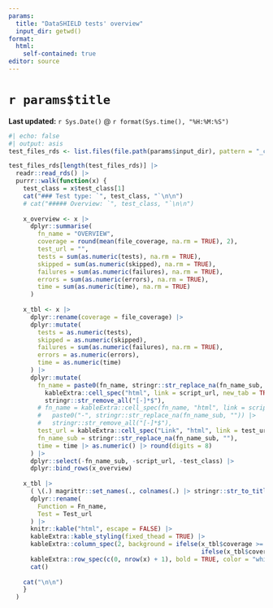 ```yaml
---
params:
  title: "DataSHIELD tests' overview"
  input_dir: getwd() 
format: 
  html:
    self-contained: true
editor: source
---
```


# `r params$title`
**Last updated:** `r Sys.Date()` @ `r format(Sys.time(), "%H:%M:%S")`

```r
#| echo: false
#| output: asis
test_files_rds <- list.files(file.path(params$input_dir), pattern = "_covr_and_test_results.Rds", full.names = TRUE)

test_files_rds[length(test_files_rds)] |>
  readr::read_rds() |>
  purrr::walk(function(x) {
    test_class = x$test_class[1]
    cat("### Test type: `", test_class, "`\n\n")
    # cat("##### Overview: `", test_class, "`\n\n")
    
    x_overview <- x |>
      dplyr::summarise(
        fn_name = "OVERVIEW",
        coverage = round(mean(file_coverage, na.rm = TRUE), 2),
        test_url = "",
        tests = sum(as.numeric(tests), na.rm = TRUE),
        skipped = sum(as.numeric(skipped), na.rm = TRUE),
        failures = sum(as.numeric(failures), na.rm = TRUE),
        errors = sum(as.numeric(errors), na.rm = TRUE),
        time = sum(as.numeric(time), na.rm = TRUE)
      )
                                   
    x_tbl <- x |>
      dplyr::rename(coverage = file_coverage) |>
      dplyr::mutate(
        tests = as.numeric(tests),
        skipped = as.numeric(skipped),
        failures = sum(as.numeric(failures), na.rm = TRUE),
        errors = as.numeric(errors),
        time = as.numeric(time)
      ) |>
      dplyr::mutate(
        fn_name = paste0(fn_name, stringr::str_replace_na(fn_name_sub, "")) |>
          kableExtra::cell_spec("html", link = script_url, new_tab = TRUE) |>
          stringr::str_remove_all("[-]*$"),
        # fn_name = kableExtra::cell_spec(fn_name, "html", link = script_url, new_tab = TRUE) |>
        #   paste0("-", stringr::str_replace_na(fn_name_sub, "")) |>
        #   stringr::str_remove_all("[-]*$"),
        test_url = kableExtra::cell_spec("Link", "html", link = test_url, new_tab = TRUE),
        fn_name_sub = stringr::str_replace_na(fn_name_sub, ""),
        time = time |> as.numeric() |> round(digits = 8)
      ) |>
      dplyr::select(-fn_name_sub, -script_url, -test_class) |>
      dplyr::bind_rows(x_overview)
    
    x_tbl |>
      ( \(.) magrittr::set_names(., colnames(.) |> stringr::str_to_title()))()|>
      dplyr::rename(
        Function = Fn_name,
        Test = Test_url
      ) |>
      knitr::kable("html", escape = FALSE) |>
      kableExtra::kable_styling(fixed_thead = TRUE) |>
      kableExtra::column_spec(2, background = ifelse(x_tbl$coverage >= 80, "#2dc93766",
                                                     ifelse(x_tbl$coverage >=60, "#e7b41666", "#cc323266"))) |>
      kableExtra::row_spec(c(0, nrow(x) + 1), bold = TRUE, color = "white", background = "#173529") |>
      cat()
    
    cat("\n\n")
    }
  )
```
